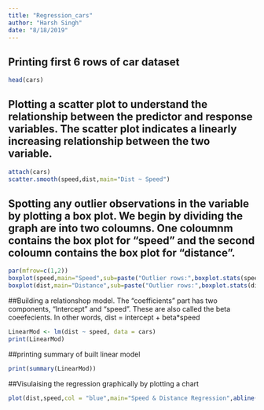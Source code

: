 ```yaml
---
title: "Regression_cars"
author: "Harsh Singh"
date: "8/18/2019"
---
```

## Printing first 6 rows of car dataset  

```r
head(cars)

```

## Plotting a scatter plot to understand the relationship between the predictor and response variables. The scatter plot indicates a linearly increasing relationship between the two variable.


```r
attach(cars)
scatter.smooth(speed,dist,main="Dist ~ Speed")
```

## Spotting any outlier observations in the variable by plotting a box plot. We begin by dividing the graph are into two coloumns. One coloumnm contains the box plot for "speed" and the second coloumn contains the box plot for "distance". 

```r
par(mfrow=c(1,2))
boxplot(speed,main="Speed",sub=paste("Outlier rows:",boxplot.stats(speed)$out))
boxplot(dist,main="Distance",sub=paste("Outlier rows:",boxplot.stats(dist)$out))
```
##Building a relationshop model. The "coefficients" part has two components, "Intercept" and "speed". These are also called the beta coeefecients. In other words, dist = intercept + beta*speed  

```r
LinearMod <- lm(dist ~ speed, data = cars)
print(LinearMod)
```
##printing summary of built linear model

```r
print(summary(LinearMod))
```
##Visulaising the regression graphically by plotting  a chart
```r
plot(dist,speed,col = "blue",main="Speed & Distance Regression",abline(lm(speed ~ dist)),cex = 1.3,pch=16,xlab ="Distance",ylab = "Speed")
```
